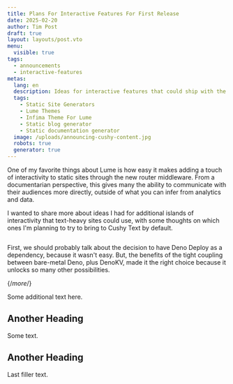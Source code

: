 ```yaml
---
title: Plans For Interactive Features For First Release
date: 2025-02-20
author: Tim Post
draft: true
layout: layouts/post.vto
menu:
  visible: true
tags:
  - announcements
  - interactive-features
metas:
  lang: en
  description: Ideas for interactive features that could ship with the first beta version of Cushy Text.
  tags:
    - Static Site Generators
    - Lume Themes
    - Infima Theme For Lume
    - Static blog generator
    - Static documentation generator
  image: /uploads/announcing-cushy-content.jpg
  robots: true
  generator: true
---
```


One of my favorite things about Lume is how easy it makes adding a touch of interactivity
to static sites through the new router middleware. From a documentarian perspective, this
gives many the ability to communicate with their audiences more directly, outside of what 
you can infer from analytics and data.

I wanted to share more about ideas I had for additional islands of interactivity that
text-heavy sites could use, with some thoughts on which ones I'm planning to try to bring
to Cushy Text by default. 

<img class="blog_image" src="/uploads/announcing-cushy-content.jpg" alt="" title="" />

First, we should probably talk about the decision to have Deno Deploy as a dependency, 
because it wasn't easy. But, the benefits of the tight coupling between bare-metal Deno,
plus DenoKV, made it the right choice because it unlocks so many other possibilities.

{/*more*/}

Some additional text here.

## Another Heading

Some text.

## Another Heading

Last filler text.